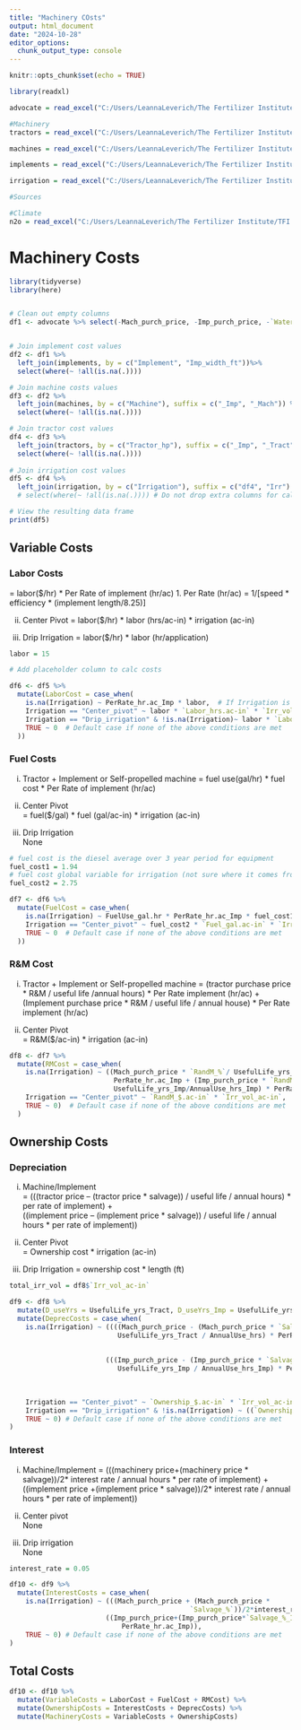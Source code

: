 ```yaml
---
title: "Machinery COsts"
output: html_document
date: "2024-10-28"
editor_options: 
  chunk_output_type: console
---
```


```r
knitr::opts_chunk$set(echo = TRUE)
```

```r
library(readxl)

advocate = read_excel("C:/Users/LeannaLeverich/The Fertilizer Institute/TFI - Programs/Research/4R/4R Calculator/Leanna's Calculator/DE Inputs.xlsx")
```


```r
#Machinery 
tractors = read_excel("C:/Users/LeannaLeverich/The Fertilizer Institute/TFI - Programs/Research/4R/4R Calculator/Leanna's Calculator/Machinery.xlsx", sheet = 1)

machines = read_excel("C:/Users/LeannaLeverich/The Fertilizer Institute/TFI - Programs/Research/4R/4R Calculator/Leanna's Calculator/Machinery.xlsx", sheet = 2)

implements = read_excel("C:/Users/LeannaLeverich/The Fertilizer Institute/TFI - Programs/Research/4R/4R Calculator/Leanna's Calculator/Machinery.xlsx", sheet = 3)

irrigation = read_excel("C:/Users/LeannaLeverich/The Fertilizer Institute/TFI - Programs/Research/4R/4R Calculator/Leanna's Calculator/Machinery.xlsx", sheet = 4)

#Sources 

#Climate
n2o = read_excel("C:/Users/LeannaLeverich/The Fertilizer Institute/TFI - Programs/Research/4R/4R Calculator/Leanna's Calculator/N2O Emission Factors.xlsx")

```


# Machinery Costs 

```r
library(tidyverse)
library(here)


# Clean out empty columns 
df1 <- advocate %>% select(-Mach_purch_price, -Imp_purch_price, -`Water_costs_$.ac-in`, -`Micro_$.ton`, -`other_fert_$.ton`, -`Inhibitor_$.ton`)


# Join implement cost values 
df2 <- df1 %>%
  left_join(implements, by = c("Implement", "Imp_width_ft"))%>%
  select(where(~ !all(is.na(.))))

# Join machine costs values
df3 <- df2 %>%
  left_join(machines, by = c("Machine"), suffix = c("_Imp", "_Mach")) %>%
  select(where(~ !all(is.na(.))))

# Join tractor cost values
df4 <- df3 %>%
  left_join(tractors, by = c("Tractor_hp"), suffix = c("_Imp", "_Tract") ) %>%
  select(where(~ !all(is.na(.))))
  
# Join irrigation cost values 
df5 <- df4 %>%
  left_join(irrigation, by = c("Irrigation"), suffix = c("df4", "Irr") )
  # select(where(~ !all(is.na(.)))) # Do not drop extra columns for calculation of cost as placeholder columns 

# View the resulting data frame
print(df5)
```

## Variable Costs 
### Labor Costs 
= labor($/hr) * Per Rate of implement (hr/ac)
1.	Per Rate (hr/ac) = 1/[speed * efficiency * (implement length/8.25)]

ii.	Center Pivot 
= labor($/hr) * labor (hrs/ac-in) * irrigation (ac-in) 

iii.	Drip Irrigation 
= labor($/hr) * labor (hr/application) 

```r

labor = 15 

# Add placeholder column to calc costs 

df6 <- df5 %>%
  mutate(LaborCost = case_when(
    is.na(Irrigation) ~ PerRate_hr.ac_Imp * labor,  # If Irrigation is NA
    Irrigation == "Center_pivot" ~ labor * `Labor_hrs.ac-in` * `Irr_vol_ac-in`,  # If Irrigation is "center_pivot"
    Irrigation == "Drip_irrigation" & !is.na(Irrigation)~ labor * `Labor_hrs/app`,  # If Irrigation is "drip_irrigation"
    TRUE ~ 0  # Default case if none of the above conditions are met
  ))

```

### Fuel Costs 
i. Tractor + Implement or Self-propelled machine 
= fuel use(gal/hr) * fuel cost * Per Rate of implement (hr/ac) 

ii. Center Pivot  
= fuel($/gal) * fuel (gal/ac-in) * irrigation (ac-in)  

iii. Drip Irrigation  
None 

```r
# fuel cost is the diesel average over 3 year period for equipment 
fuel_cost1 = 1.94
# fuel cost global variable for irrigation (not sure where it comes from - could use average?)**
fuel_cost2 = 2.75

df7 <- df6 %>%
  mutate(FuelCost = case_when(
    is.na(Irrigation) ~ FuelUse_gal.hr * PerRate_hr.ac_Imp * fuel_cost1,  # If Irrigation is NA
    Irrigation == "Center_pivot" ~ fuel_cost2 * `Fuel_gal.ac-in` * `Irr_vol_ac-in`,  # If Irrigation is "center_pivot"
    TRUE ~ 0  # Default case if none of the above conditions are met
  ))
```

### R&M Cost  
i. Tractor + Implement or Self-propelled machine 
= (tractor purchase price * R&M / useful life /annual hours) * Per Rate implement (hr/ac) +  
(Implement purchase price * R&M / useful life / annual house) * Per Rate implement (hr/ac) 

ii. Center Pivot  
= R&M($/ac-in) * irrigation (ac-in)

```r
df8 <- df7 %>%
  mutate(RMCost = case_when(
    is.na(Irrigation) ~ ((Mach_purch_price * `RandM_%`/ UsefulLife_yrs_Tract / AnnualUse_hrs) *
                          PerRate_hr.ac_Imp + (Imp_purch_price * `RandM_%_Imp`/
                          UsefulLife_yrs_Imp/AnnualUse_hrs_Imp) * PerRate_hr.ac_Imp), # If Irrigation is NA
    Irrigation == "Center_pivot" ~ `RandM_$.ac-in` * `Irr_vol_ac-in`,  # If Irrigation is "center_pivot"
    TRUE ~ 0)  # Default case if none of the above conditions are met
  )
```

## Ownership Costs 

### Depreciation 
  
i. Machine/Implement  
= (((tractor price – (tractor price * salvage)) / useful life / annual hours) * per rate of implement) +  
((implement price – (implement price * salvage)) / useful life / annual hours * per rate of implement))  

ii. Center Pivot  
= Ownership cost * irrigation (ac-in)  

iii. Drip Irrigation
= ownership cost * length (ft) 

```r
total_irr_vol = df8$`Irr_vol_ac-in`

df9 <- df8 %>%
  mutate(D_useYrs = UsefulLife_yrs_Tract, D_useYrs_Imp = UsefulLife_yrs_Imp) %>%
  mutate(DeprecCosts = case_when(
    is.na(Irrigation) ~ ((((Mach_purch_price - (Mach_purch_price * `Salvage_%`))/
                           UsefulLife_yrs_Tract / AnnualUse_hrs) * PerRate_hr.ac_Imp) +
      
      
                        (((Imp_purch_price - (Imp_purch_price * `Salvage_%_Imp`)) / 
                           UsefulLife_yrs_Imp / AnnualUse_hrs_Imp) * PerRate_hr.ac_Imp)),  # If Irrigation is NA
    
    
    
    Irrigation == "Center_pivot" ~ `Ownership_$.ac-in` * `Irr_vol_ac-in`,  # If Irrigation is "center_pivot"
    Irrigation == "Drip_irrigation" & !is.na(Irrigation) ~ ((`Ownership_$.ft` * `Imp_width_ft_Imp`) * (`Irr_vol_ac-in`/total_irr_vol)),
    TRUE ~ 0) # Default case if none of the above conditions are met
)
```
### Interest 

i. Machine/Implement 
= (((machinery price+(machinery price * salvage))/2* interest rate / annual hours * per rate of implement) + 
((implement price +(implement price * salvage))/2* interest rate / annual hours * per rate of implement))

ii. Center pivot  
None 

iii. Drip irrigation  
None

```r
interest_rate = 0.05

df10 <- df9 %>%
  mutate(InterestCosts = case_when(
    is.na(Irrigation) ~ (((Mach_purch_price + (Mach_purch_price * 
                                             `Salvage_%`))/2*interest_rate/AnnualUse_hrs*PerRate_hr.ac_Imp) +
                        ((Imp_purch_price+(Imp_purch_price*`Salvage_%_Imp`))/2*interest_rate/AnnualUse_hrs_Imp *
                            PerRate_hr.ac_Imp)),
    TRUE ~ 0) # Default case if none of the above conditions are met
)
```



## Total Costs 
```r
df10 <- df10 %>% 
  mutate(VariableCosts = LaborCost + FuelCost + RMCost) %>%
  mutate(OwnershipCosts = InterestCosts + DeprecCosts) %>%
  mutate(MachineryCosts = VariableCosts + OwnershipCosts)
```

